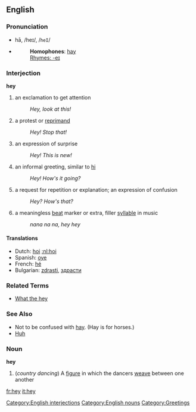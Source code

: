 ==English==

===Pronunciation===
*hā, /heɪ/, /<tt>heI</tt>/
*{{audio|en-us-hey.ogg|Audio (US)}}
*:'''Homophones''': [[hay]]
*:[[Rhymes:English:-eɪ|Rhymes: -eɪ]]

===Interjection===
'''hey'''
# an exclamation to get attention
#: ''Hey, look at this!''
# a protest or [[reprimand]]
#: ''Hey! Stop that!''
# an expression of surprise
#: ''Hey! This is new!''
# an informal greeting, similar to [[hi]]
#: ''Hey! How's it going?''
# a request for repetition or explanation; an expression of confusion
#: ''Hey?  How's that?''
# a meaningless [[beat]] marker or extra, filler [[syllable]] in music
#: ''nana na na, hey hey''

====Translations====
*Dutch: [[hoi]] [[:nl:hoi]]
*Spanish: [[oye]]
*French: [[hé]]
*Bulgarian: [[zdrasti]], [[здрасти]]

===Related Terms===
*[[What the hey]]

===See Also===
*Not to be confused with [[hay]].  (Hay is for horses.)
*[[Huh]]

===Noun===
'''hey'''

# (''country dancing'') A [[figure]] in which the dancers [[weave]] between one another

[[Category:English interjections]]
[[Category:English nouns]]
[[Category:Greetings]]
[[fr:hey]]
[[it:hey]]